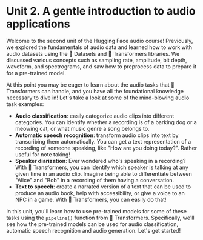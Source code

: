 # Unit 2. A gentle introduction to audio applications

Welcome to the second unit of the Hugging Face audio course! Previously, we explored the fundamentals of audio data
and learned how to work with audio datasets using the 🤗 Datasets and 🤗 Transformers libraries. We discussed various
concepts such as sampling rate, amplitude, bit depth, waveform, and spectrograms, and saw how to preprocess data to
prepare it for a pre-trained model.

At this point you may be eager to learn about the audio tasks that 🤗 Transformers can handle, and you have all the foundational
knowledge necessary to dive in! Let's take a look at some of the mind-blowing audio task examples:

* **Audio classification**: easily categorize audio clips into different categories. You can identify whether a recording
is of a barking dog or a meowing cat, or what music genre a song belongs to.
* **Automatic speech recognition**: transform audio clips into text by transcribing them automatically. You can get a text
representation of a recording of someone speaking, like "How are you doing today?". Rather useful for note taking!
* **Speaker diarization**: Ever wondered who's speaking in a recording? With 🤗 Transformers, you can identify which speaker
is talking at any given time in an audio clip. Imagine being able to differentiate between "Alice" and "Bob" in a recording
of them having a conversation.
* **Text to speech**: create a narrated version of a text that can be used to produce an audio book, help with accessibility,
or give a voice to an NPC in a game. With 🤗 Transformers, you can easily do that!

In this unit, you'll learn how to use pre-trained models for some of these tasks using the `pipeline()` function from 🤗 Transformers.
Specifically, we'll see how the pre-trained models can be used for audio classification, automatic speech recognition and audio generation.
Let's get started!

